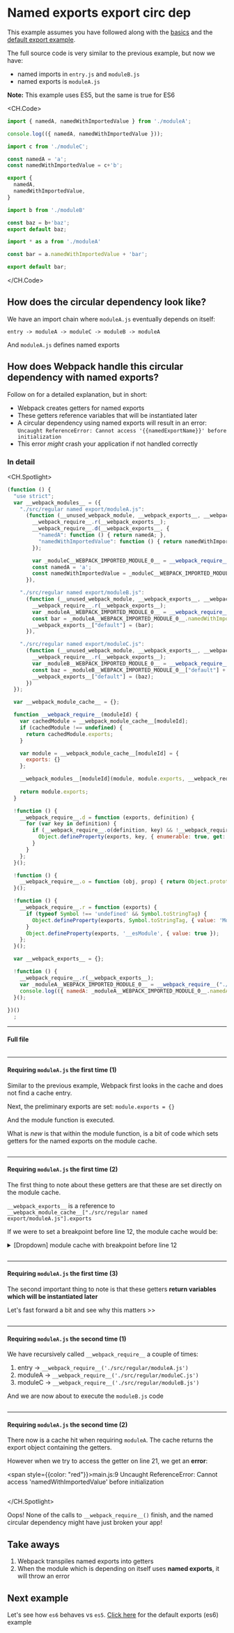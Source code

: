 # Named exports export circ dep

This example assumes you have followed along with the [basics](/) and the [default export example](/default-export-circ-dep).

The full source code is very similar to the previous example, but now we have:
- named imports in `entry.js` and `moduleB.js` 
- named exports is `moduleA.js`

**Note:** This example uses ES5, but the same is true for ES6

<CH.Code>
```javascript entry.js
import { namedA, namedWithImportedValue } from './moduleA';

console.log(({ namedA, namedWithImportedValue }));
```

```javascript moduleA.js
import c from './moduleC';

const namedA = 'a';
const namedWithImportedValue = c+'b';

export {
  namedA,
  namedWithImportedValue,
}
```

```javascript moduleC.js
import b from './moduleB'

const baz = b+'baz';
export default baz;
```

```javascript moduleB.js
import * as a from './moduleA'

const bar = a.namedWithImportedValue + 'bar';

export default bar;
```
</CH.Code>

## How does the circular dependency look like?

We have an import chain where `moduleA.js` eventually depends on itself:

```
entry -> moduleA -> moduleC -> moduleB -> moduleA
```

And `moduleA.js` defines named exports

## How does Webpack handle this circular dependency with named exports?

Follow on for a detailed explanation, but in short:

* Webpack creates getters for named exports
* These getters reference variables that will be instantiated later
* A circular dependency using named exports will result in an error: `Uncaught ReferenceError: Cannot access '{{namedExportName}}' before initialization`
* This error *might* crash your application if not handled correctly

### In detail

<CH.Spotlight>
```js dist/main.js
(function () {
  "use strict";
  var __webpack_modules__ = ({
    "./src/regular named export/moduleA.js":
      (function (__unused_webpack_module, __webpack_exports__, __webpack_require__) {
        __webpack_require__.r(__webpack_exports__);
        __webpack_require__.d(__webpack_exports__, {
          "namedA": function () { return namedA; },
          "namedWithImportedValue": function () { return namedWithImportedValue; }
        });

        var _moduleC__WEBPACK_IMPORTED_MODULE_0__ = __webpack_require__("./src/regular named export/moduleC.js");
        const namedA = 'a';
        const namedWithImportedValue = _moduleC__WEBPACK_IMPORTED_MODULE_0__["default"] + 'b';
      }),

    "./src/regular named export/moduleB.js":
      (function (__unused_webpack_module, __webpack_exports__, __webpack_require__) {
        __webpack_require__.r(__webpack_exports__);
        var _moduleA__WEBPACK_IMPORTED_MODULE_0__ = __webpack_require__("./src/regular named export/moduleA.js");
        const bar = _moduleA__WEBPACK_IMPORTED_MODULE_0__.namedWithImportedValue + 'bar';
        __webpack_exports__["default"] = (bar);
      }),

    "./src/regular named export/moduleC.js":
      (function (__unused_webpack_module, __webpack_exports__, __webpack_require__) {
        __webpack_require__.r(__webpack_exports__);
        var _moduleB__WEBPACK_IMPORTED_MODULE_0__ = __webpack_require__("./src/regular named export/moduleB.js");
        const baz = _moduleB__WEBPACK_IMPORTED_MODULE_0__["default"] + 'baz';
        __webpack_exports__["default"] = (baz);
      })
  });

  var __webpack_module_cache__ = {};

  function __webpack_require__(moduleId) {
    var cachedModule = __webpack_module_cache__[moduleId];
    if (cachedModule !== undefined) {
      return cachedModule.exports;
    }

    var module = __webpack_module_cache__[moduleId] = {
      exports: {}
    };

    __webpack_modules__[moduleId](module, module.exports, __webpack_require__);
    
    return module.exports;
  }

  !function () {
    __webpack_require__.d = function (exports, definition) {
      for (var key in definition) {
        if (__webpack_require__.o(definition, key) && !__webpack_require__.o(exports, key)) {
          Object.defineProperty(exports, key, { enumerable: true, get: definition[key] });
        }
      }
    };
  }();

  !function () {
    __webpack_require__.o = function (obj, prop) { return Object.prototype.hasOwnProperty.call(obj, prop); }
  }();

  !function () {
    __webpack_require__.r = function (exports) {
      if (typeof Symbol !== 'undefined' && Symbol.toStringTag) {
        Object.defineProperty(exports, Symbol.toStringTag, { value: 'Module' });
      }
      Object.defineProperty(exports, '__esModule', { value: true });
    };
  }();

  var __webpack_exports__ = {};

  !function () {
    __webpack_require__.r(__webpack_exports__);
    var _moduleA__WEBPACK_IMPORTED_MODULE_0__ = __webpack_require__("./src/regular named export/moduleA.js");
    console.log(({ namedA: _moduleA__WEBPACK_IMPORTED_MODULE_0__.namedA, namedWithImportedValue: _moduleA__WEBPACK_IMPORTED_MODULE_0__.namedWithImportedValue }));
  }();
  
})()
  ;
```

---

#### Full file

```js dist/main.js
```

---

#### Requiring `moduleA.js` the first time (1)

Similar to the previous example, Webpack first looks in the cache and does not find a cache entry.

Next, the preliminary exports are set: `module.exports = {}`

And the module function is executed.

What is *new* is that within the module function, is a bit of code which sets getters for the named exports on the module cache.

```js dist/main.js focus=7:10
```

---

#### Requiring `moduleA.js` the first time (2)

The first thing to note about these getters are that these are set directly on the module cache.

`__webpack_exports__` is a reference to `__webpack_module_cache__["./src/regular named export/moduleA.js"].exports`

If we were to set a breakpoint before line 12, the module cache would be:

<details>
  <summary>[Dropdown] module cache with breakpoint before line 12</summary>
  
  ```js
  var __webpack_module_cache__ = {
    "./src/regular named export/moduleA.js": {
      exports: {
        namedA: function () { return namedA; },
        namedWithImportedValue: function () { return namedWithImportedValue; }
      }
    }
  }
  ```
</details>

```js dist/main.js focus=5,42:46 mark=5[43:61]
```

---

#### Requiring `moduleA.js` the first time (3)

The second important thing to note is that these getters **return variables which will be instantiated later**

Let's fast forward a bit and see why this matters >>

```js dist/main.js focus=7:10,13:14
```

---

#### Requiring `moduleA.js` the second time (1)

We have recursively called `__webpack_require__` a couple of times:

1. entry -> `__webpack_require__('./src/regular/moduleA.js')`
2. moduleA -> `__webpack_require__('./src/regular/moduleC.js')`
3. moduleC -> `__webpack_require__('./src/regular/moduleB.js')`

And we are now about to execute the `moduleB.js` code

```js dist/main.js focus=20
```

---

#### Requiring `moduleA.js` the second time (2)

There now is a cache hit when requiring `moduleA`. The cache returns the export object containing the getters.

However when we try to access the getter on line 21, we get an **error**:

<span style={{color: "red"}}>main.js:9 Uncaught ReferenceError: Cannot access 'namedWithImportedValue' before initialization</span>

```js dist/main.js focus=21
```

</CH.Spotlight>

Oops! None of the calls to `__webpack_require__()` finish, and the named circular dependency might have just broken your app!

## Take aways

1. Webpack transpiles named exports into getters
2. When the module which is depending on itself uses **named exports**, it will throw an error


## Next example

Let's see how `es6` behaves vs `es5`. [Click here](/default-export-circ-dep-es6) for the default exports (es6) example

